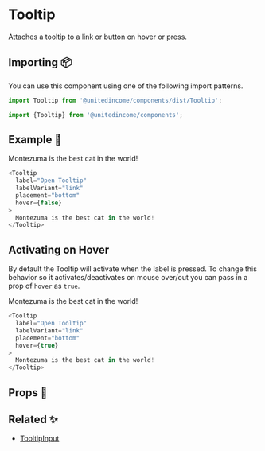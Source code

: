 
# Tooltip

Attaches a tooltip to a link or button on hover or press.

## Importing 📦

You can use this component using one of the following import patterns.

```javascript
import Tooltip from '@unitedincome/components/dist/Tooltip';
```

```javascript
import {Tooltip} from '@unitedincome/components';
```

## Example 🚀

<Preview>
  <div style={{backgroundColor: 'black'}}>
    <Tooltip
      label="Open Tooltip"
      labelVariant="link"
      placement="bottom"
      hover={false}
    >
      Montezuma is the best cat in the world!
    </Tooltip>
  </div>
</Preview>

```javascript
<Tooltip
  label="Open Tooltip"
  labelVariant="link"
  placement="bottom"
  hover={false}
>
  Montezuma is the best cat in the world!
</Tooltip>
```

## Activating on Hover

By default the Tooltip will activate when the label is pressed. To change this behavior so it activates/deactivates on mouse over/out you can pass in a prop of `hover` as `true`.

<Preview>
  <div style={{backgroundColor: 'black'}}>
    <Tooltip
      label="Open Tooltip"
      labelVariant="link"
      placement="bottom"
      hover={true}
    >
      Montezuma is the best cat in the world!
    </Tooltip>
  </div>
</Preview>

```javascript
<Tooltip
  label="Open Tooltip"
  labelVariant="link"
  placement="bottom"
  hover={true}
>
  Montezuma is the best cat in the world!
</Tooltip>
```

## Props 🔧

<Props of={Tooltip} />

## Related ✨

- [TooltipInput](/?path=/story/molecules-tooltipinput--default)
